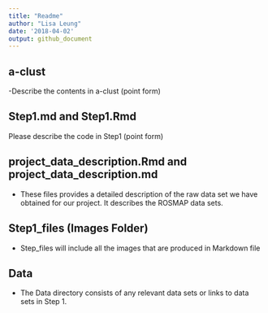 ```yaml
---
title: "Readme"
author: "Lisa Leung"
date: '2018-04-02'
output: github_document
---
```


## a-clust

-Describe the contents in a-clust (point form)

## Step1.md and Step1.Rmd

Please describe the code in Step1 (point form)

## project_data_description.Rmd and project_data_description.md

- These files provides a detailed description of the raw data set we have obtained for our project. It describes the ROSMAP data sets.

## Step1_files (Images Folder)

- Step_files will include all the images that are produced in Markdown file

## Data

- The Data directory consists of any relevant data sets or links to data sets in Step 1.